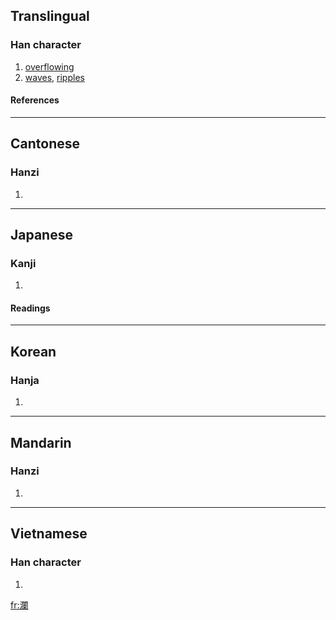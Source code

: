 {{see|澜}}

==Translingual==
===Han character===
{{Han char|rn=85|rad=水|as=17|sn=20|four=3712<sub>0</sub>|canj=水日弓田 (EANW)}}
# [[overflowing]]
# [[waves]], [[ripples]]
====References====
{{Han ref|kx=0661.290|dkj=18722|dj=1071.100|hdz=31790.090|uh=703E|ud=28734|bh=C469|bd=50281}}
----
==Cantonese==
===Hanzi===
{{yue-hanzi|jyut=|y=laan4}}
# {{defn|Cantonese}}
----
==Japanese==
===Kanji===
{{ja-kanji|grade=|rs=水17}}
# {{defn|Japanese}} 
====Readings====
{{ja-readings|on=[[らん]] (ran)|kun=[[なみ]] (nami)}}
----
==Korean==
===Hanja===
{{ko-hanja|hangeul=란>난|eumhun=|rv=ran>nan|mr=ran>nan|y=lan>nan}}
# {{defn|Korean}}
----
==Mandarin==
===Hanzi===
{{cmn-hanzi|sim=澜|pin=[[lán]] (lan2)|wg=lan<sup>2</sup>}}
# {{defn|Mandarin}}
----
==Vietnamese==
===Han character===
{{vi-hantu|nhắm}}
# {{defn|Vietnamese}}

[[fr:瀾]]